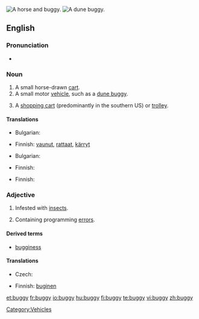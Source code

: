 [[Image:Herr's Mill Covered Bridge and Buggy 2600px.jpg|thumb|A horse and buggy.]]
[[Image:Beach buggy 1.jpg|thumb|A dune buggy.]]
{{also|Buggy}}
==English==

===Pronunciation===
* {{rhymes|ʌɡi}}

===Noun===
{{en-noun|bugg|ies}}

# A small horse-drawn [[cart]].
# A small motor [[vehicle]], such as a [[dune buggy]].
# {{informal}} A [[shopping cart]] (predominantly in the southern US) or [[trolley]].

====Translations====
{{trans-top|A small horse-drawn cart}}
* Bulgarian: {{t|bg|кабриолет|m|sc=Cyrl}}
{{trans-mid}}
* Finnish: [[vaunut]], [[rattaat]], [[kärryt]]
{{trans-bottom}}

{{trans-top|A small motor vehicle, such as a dune buggy}}
* Bulgarian: {{t|bg|бъги|n|sc=Cyrl}}
{{trans-mid}}
* Finnish: {{t+|fi|mönkijä}}
{{trans-bottom}}

{{trans-top|A shopping cart or trolley}}
* Finnish: {{t+|fi|ostoskärryt}}
{{trans-mid}}
{{trans-bottom}}

===Adjective===
{{en-adj|bugg|ier}}

# Infested with [[insect]]s.
# {{computing}} Containing programming [[error]]s.

====Derived terms====
* [[bugginess]]

====Translations====
{{trans-top|infested with insects}}
{{trans-mid}}
{{trans-bottom}}

{{trans-top|containing programming errors}}
* Czech: {{t-|cs|chybový|m}}
{{trans-mid}}
* Finnish: [[buginen]]
{{trans-bottom}}

[[Category:Vehicles]]

[[et:buggy]]
[[fr:buggy]]
[[io:buggy]]
[[hu:buggy]]
[[fi:buggy]]
[[te:buggy]]
[[vi:buggy]]
[[zh:buggy]]